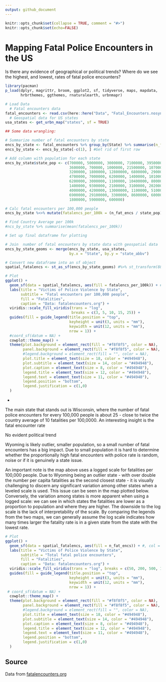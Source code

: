 ```yaml
---
output: github_document
---
```


<!-- README.md is generated from README.Rmd. Please edit that file -->

```r
knitr::opts_chunk$set(collapse = TRUE, comment = "#>")
knitr::opts_chunk$set(echo=FALSE)
```

# Mapping Fatal Police Encounters in the US

<!-- badges: start -->

<!-- badges: end -->

Is there any evidence of geographical or political trends? Where do we see the highest, and lowest, rates of fatal police encounters?

```r
library(pacman)
p_load(dplyr, magrittr, broom, ggplot2, sf, tidyverse, maps, mapdata, 
       hrbrthemes, ggthemes, rnaturalearth, urbnmapr)
```

```r
# Load Data
  # Fatal encounters data
fatal_encounters <- read.csv(here::here("Data", "Fatal_Encounters.nosync.csv"))
  # Geospatial data for US states
usa_states <- get_urbn_map("states", sf = TRUE)
```

```r
## Some data wrangling:

# Summarize number of fatal encounters by state
encs_by_state <- fatal_encounters %>% group_by(State) %>% summarise(n_fat_encs = n())
encs_by_state <- encs_by_state[-c(1), ] #Get rid of first row

# Add column with population for each state
encs_by_state$state_pop <- c(700000, 5000000, 3000000, 7100000, 39500000, 5700000, 
                             3600000, 700000, 1000000, 21500000, 10700000, 1500000,
                             3200000, 1800000, 12800000, 6800000, 2900000, 4500000,
                             4700000, 7000000, 6200000, 1400000, 10100000, 5700000,
                             6200000, 3000000, 1100000, 10400000, 800000, 2000000,
                             1400000, 9300000, 2100000, 3100000, 20200000, 11800000,
                             4000000, 4200000, 13000000, 1100000, 5100000, 900000,
                             6900000, 29100000, 3300000, 8600000, 600000, 7700000,
                             1800000, 5900000, 600000)

# Calc fatal encounters per 100,000 people
encs_by_state %<>% mutate(fatalencs_per_100k = (n_fat_encs / state_pop) * 100000)

# Find Country Average per 100k
#ncs_by_state %>% summarise(mean(fatalencs_per_100k))
```

```r
# Set up final dataframe for plotting

# Join  number of fatal encounters by state data with geospatial data
encs_by_state_geoms <- merge(encs_by_state, usa_states, 
                             by.x = "State", by.y = "state_abbv")

# Convert new dataframe into an sf object
spatial_fatalencs <- st_as_sf(encs_by_state_geoms) #%>% st_transform(8857)
```




```r
# Plot
ggplot() +
  geom_sf(data = spatial_fatalencs, aes(fill = fatalencs_per_100k)) + #, col = "grey40"
  labs(title = "Victims of Police Violence by State",
       subtitle = "Fatal encounters per 100,000 people",
       fill = "Fatalities", 
       caption = "Data: fatalencounters.org") +
  viridis::scale_fill_viridis(trans = "log", 
                              breaks = c(3, 5, 10, 15, 25)) +
  guides(fill = guide_legend(title.position = "top", 
                             keyheight = unit(3, units = "mm"),
                             keywidth = unit(12, units = "mm"),
                             nrow = 1)) +
  #coord_sf(datum = NA) +
  cowplot::theme_map() + 
  theme(plot.background = element_rect(fill = "#f8f8f5", color = NA),
        panel.background = element_rect(fill = "#f8f8f5", color = NA),
        #legend.background = element_rect(fill = "", color = NA),
        plot.title = element_text(size = 18, color = "#494948"),
        plot.subtitle = element_text(size = 14, color = "#494948"),
        plot.caption = element_text(size = 8, color = "#494948"),
        legend.title = element_text(size = 12, color = "#494948"),
        legend.text = element_text(size = 11, color = "#494948"),
        legend.position = "bottom",
        legend.justification = c(1,0)
  )
```


- 

The main state that stands out is Wisconsin, where the number of fatal police encounters for every 100,000 people is about 25 - close to twice the country average of 10 fatalities per 100,0000. An interesting insight is the fatal encounter rate

No evident political trend

Wyoming is likely outlier, smaller population, so a small number of fatal encounters has a big impact. Due to small population it is hard to determine whether the proportionally high fatal encounters with police rate is random, noise or if it is genuinely a state issue.

An important note is the map above uses a logged scale for fatalities per 100,000 people. Due to Wyoming being an outlier state - with over double the number per capita fatalities as the second closest state - it is visually challenging to discern any significant variation among other states when a leveled scale is used. This issue can be seen in the map plotted below. Conversely, the variation among states is more apparent when using a logged scale: we can see in which states the fatalities are lower as a proportion to population and where they are higher. The downside to the log scale is the lack of interpretability of the scale. By comparing the legends from the two maps, we can generally assume the log scale indicates how many times larger the fatality rate is in a given state from the state with the lowest rate. 

```r
# Plot
ggplot() +
  geom_sf(data = spatial_fatalencs, aes(fill = n_fat_encs)) + #, col = "grey40"
  labs(title = "Victims of Police Violence by State",
       subtitle = "Total fatal police encounters",
       fill = "Fatalities", 
       caption = "Data: fatalencounters.org") +
  viridis::scale_fill_viridis(trans = "log", breaks = c(50, 200, 500, 1500, 4000)) +
  guides(fill = guide_legend(title.position = "top", 
                             keyheight = unit(3, units = "mm"),
                             keywidth = unit(12, units = "mm"),
                             nrow = 1)) +
 # coord_sf(datum = NA) +
  cowplot::theme_map() + 
  theme(plot.background = element_rect(fill = "#f8f8f5", color = NA),
        panel.background = element_rect(fill = "#f8f8f5", color = NA),
        #legend.background = element_rect(fill = "", color = NA),
        plot.title = element_text(size = 18, color = "#494948"),
        plot.subtitle = element_text(size = 14, color = "#494948"),
        plot.caption = element_text(size = 8, color = "#494948"),
        legend.title = element_text(size = 12, color = "#494948"),
        legend.text = element_text(size = 11, color = "#494948"),
        legend.position = "bottom",
        legend.justification = c(1,0)
  )
```




## Source

Data from [fatalencounters.org](https://fatalencounters.org)